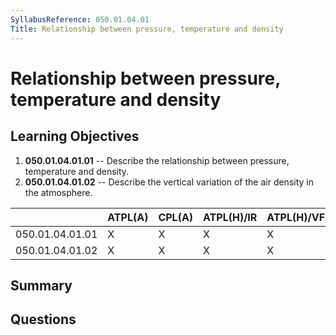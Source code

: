 ```yaml
---
SyllabusReference: 050.01.04.01
Title: Relationship between pressure, temperature and density
---
```


# Relationship between pressure, temperature and density

## Learning Objectives

1.  **050.01.04.01.01** -- Describe the relationship between pressure,
    temperature and density.
2.  **050.01.04.01.02** -- Describe the vertical variation of the air density in
    the atmosphere.

|                 | ATPL(A) | CPL(A) | ATPL(H)/IR | ATPL(H)/VFR | CPL(H) | IR | CBIR(A) |
| --------------- | ------- | ------ | ---------- | ----------- | ------ | -- | ------- |
| 050.01.04.01.01 | X       | X      | X          | X           | X      | X  | X       |
| 050.01.04.01.02 | X       | X      | X          | X           | X      | X  | X       |

## Summary

## Questions
